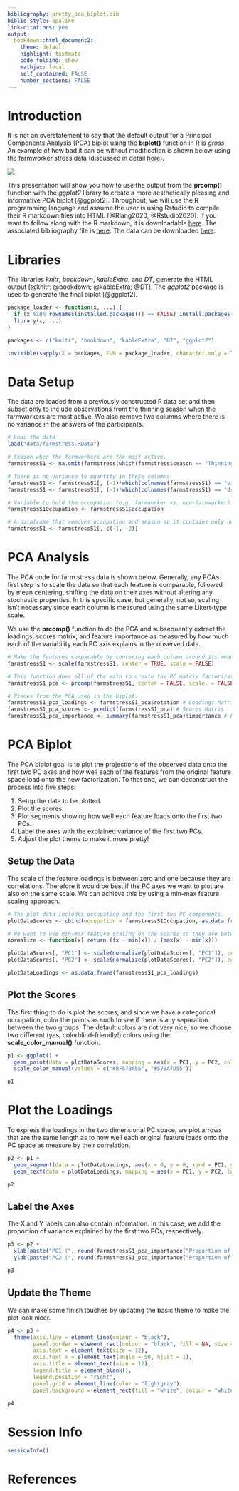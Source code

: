 ```yaml
---
bibliography: pretty_pca_biplot.bib
biblio-style: apalike
link-citations: yes
output:  
  bookdown::html_document2:
    theme: default
    highlight: textmate
    code_folding: show
    mathjax: local
    self_contained: FALSE
    number_sections: FALSE
---
```


# Introduction

It is not an overstatement to say that the default output for a Principal Components Analysis (PCA) biplot using the <b>biplot()</b> function in R is <i>gross</i>.  An example of how bad it can be without modification is shown below using the farmworker stress data (discussed in detail <a href="https://www.waderstats.com/using-principal-components-analysis-pca-to-analyze-latino-stress-by-agricultural-season-and-occupation/" target="_blank">here</a>).

![](farmstressS1_default_biplot.png)

This presentation will show you how to use the output from the <b>prcomp()</b> function with the <i>ggplot2</i> library to create a more aesthetically pleasing and informative PCA biplot [@ggplot2].  Throughout, we will use the R programming language and assume the user is using Rstudio to compile their R markdown files into HTML [@Rlang2020; @Rstudio2020].  If you want to follow along with the R markdown, it is downloadable  <a href="https://waderstats.com/rstudio-files/pretty_pca_biplot/pretty_pca_biplot.Rmd" target="_blank">here</a>.  The associated bibliography file is <a href="https://waderstats.com/rstudio-files/pretty_pca_biplot/pretty_pca_biplot.bib" target="_blank">here</a>.  The data can be downloaded <a href="https://waderstats.com/rstudio-files/pretty_pca_biplot/data/farmstress.RData" target="_blank">here</a>.

# Libraries

The libraries <i>knitr</i>, <i>bookdown</i>, <i>kableExtra</i>, and <i>DT</i>, generate the HTML output [@knitr; @bookdown; @kableExtra; @DT]. The <i>ggplot2</i> package is used to generate the final biplot [@ggplot2].

```r
package_loader <- function(x, ...) {
  if (x %in% rownames(installed.packages()) == FALSE) install.packages(x)
  library(x, ...)
}

packages <- c("knitr", "bookdown", "kableExtra", "DT", "ggplot2")

invisible(sapply(X = packages, FUN = package_loader, character.only = TRUE))
```

# Data Setup

The data are loaded from a previously constructed R data set and then subset only to include observations from the thinning season when the farmworkers are most active. We also remove two columns where there is no variance in the answers of the participants.

```r
# Load the data
load("data/farmstress.RData")

# Season when the farmworkers are the most active.
farmstressS1 <- na.omit(farmstress[which(farmstress$season == "Thinning"), ])

# There is no variance to quantify in these columns
farmstressS1 <- farmstressS1[, (-1)*which(colnames(farmstressS1) == "violence")]
farmstressS1 <- farmstressS1[, (-1)*which(colnames(farmstressS1) == "druguse")]

# Variable to hold the occupation (e.g. farmworker vs. non-farmworker)
farmstressS1Occupation <- farmstressS1$occupation

# A dataframe that removes occupation and season so it contains only numeric values.
farmstressS1 <- farmstressS1[, c(-1, -2)]
```

# PCA Analysis

The PCA code for farm stress data is shown below.  Generally, any PCA's first step is to scale the data so that each feature is comparable, followed by mean centering, shifting the data on their axes without altering any stochastic properties.  In this specific case, but generally, not so, scaling isn't necessary since each column is measured using the same Likert-type scale.

We use the <b>prcomp()</b> function to do the PCA and subsequently extract the loadings, scores matrix, and feature importance as measured by how much each of the variability each PC axis explains in the observed data.

```r
# Make the features comparable by centering each column around its mean.  Since the data are already on the same scale, we do not need to also divide by their respective variance (e.g., scale = FALSE).
farmstressS1 <- scale(farmstressS1, center = TRUE, scale = FALSE)

# This function does all of the math to create the PC matrix factorization.
farmstressS1_pca <- prcomp(farmstressS1, center = FALSE, scale. = FALSE, retx = TRUE)

# Pieces from the PCA used in the biplot.
farmstressS1_pca_loadings <- farmstressS1_pca$rotation # Loadings Matrix
farmstressS1_pca_scores <- predict(farmstressS1_pca) # Scores Matris
farmstressS1_pca_importance <- summary(farmstressS1_pca)$importance # Explained Variance
```

# PCA Biplot

The PCA biplot goal is to plot the projections of the observed data onto the first two PC axes and how well each of the features from the original feature space load onto the new factorization.  To that end, we can deconstruct the process into five steps:

1. Setup the data to be plotted.
2. Plot the scores.
3. Plot segments showing how well each feature loads onto the first two PCs.
4. Label the axes with the explained variance of the first two PCs.
5. Adjust the plot theme to make it more pretty!

## Setup the Data

The scale of the feature loadings is between zero and one because they are correlations.  Therefore it would be best if the PC axes we want to plot are also on the same scale.  We can achieve this by using a min-max feature scaling approach.

```r
# The plot data includes occupation and the first two PC components.
plotDataScores <- cbind(occupation = farmstressS1Occupation, as.data.frame(farmstressS1_pca_scores[, c("PC1", "PC2")]))

# We want to use min-max feature scaling on the scores so they are between zero and one, the same as the loadings.
normalize <- function(x) return ((x - min(x)) / (max(x) - min(x)))

plotDataScores[, "PC1"] <- scale(normalize(plotDataScores[, "PC1"]), center = TRUE, scale = FALSE)
plotDataScores[, "PC2"] <- scale(normalize(plotDataScores[, "PC2"]), center = TRUE, scale = FALSE)

plotDataLoadings <- as.data.frame(farmstressS1_pca_loadings)
```

## Plot the Scores

The first thing to do is plot the scores, and since we have a categorical occupation, color the points as such to see if there is any separation between the two groups.  The default colors are not very nice, so we choose two different (yes, colorblind-friendly!) colors using the <b>scale_color_manual()</b> function.

```r
p1 <- ggplot() + 
  geom_point(data = plotDataScores, mapping = aes(x = PC1, y = PC2, colour = occupation)) + 
  scale_color_manual(values = c("#8F57BA55", "#57BA7D55"))

p1
```

# Plot the Loadings

To express the loadings in the two dimensional PC space, we plot arrows that are the same length as to how well each original feature loads onto the PC space as measure by their correlation.

```r
p2 <- p1 + 
  geom_segment(data = plotDataLoadings, aes(x = 0, y = 0, xend = PC1, yend = PC2), arrow = arrow(length = unit(0.03, "npc")), alpha = 0.2) + 
  geom_text(data = plotDataLoadings, mapping = aes(x = PC1, y = PC2, label = rownames(plotDataLoadings)), hjust = 1, vjust = -0.2, colour = "darkred", size = 4, check_overlap = TRUE)

p2
```

## Label the Axes

The X and Y labels can also contain information.  In this case, we add the proportion of variance explained by the first two PCs, respectively.

```r
p3 <- p2 + 
  xlab(paste("PC1 (", round(farmstressS1_pca_importance["Proportion of Variance", "PC1"]*100, 1),"%)", sep = "")) + 
  ylab(paste("PC2 (", round(farmstressS1_pca_importance["Proportion of Variance", "PC2"]*100, 1),"%)", sep = ""))

p3
```

## Update the Theme

We can make some finish touches by updating the basic theme to make the plot look nicer.

```r
p4 <- p3 + 
  theme(axis.line = element_line(colour = "black"),
        panel.border = element_rect(colour = "black", fill = NA, size = 1),
        axis.text = element_text(size = 12),
        axis.text.x = element_text(angle = 50, hjust = 1),
        axis.title = element_text(size = 12),
        legend.title = element_blank(),
        legend.position = "right",
        panel.grid = element_line(color = "lightgray"),
        panel.background = element_rect(fill = "white", colour = "white"))

p4
```

# Session Info

```r
sessionInfo()
```

# References

<!-- This is needed to resize iframe content. Please ignore if duplicationg this R markdown file --> 
<script type="text/javascript" src="https://www.waderstats.com/wp-includes/js/iframe-resizer/js/iframeResizer.contentWindow.min.js" defer></script>
